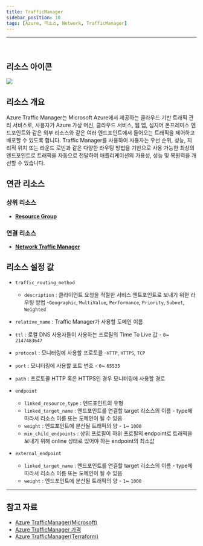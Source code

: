 ```yaml
---
title: TrafficManager
sidebar_position: 10
tags: [Azure, 리소스, Network, TrafficManager]
---
```







<hr />
<br />

## 리소스 아이콘
<img src={icon} />

## 리소스 개요
Azure Traffic Manager는 Microsoft Azure에서 제공하는 클라우드 기반 트래픽 관리 서비스로,
사용자가 Azure 가상 머신, 클라우드 서비스, 웹 앱, 심지어 온프레미스 엔드포인트와 같은 외부 리소스와 같은 여러 엔드포인트에서 들어오는 트래픽을 제어하고 배포할 수 있도록 합니다. 
Traffic Manager를 사용하여 사용자는 우선 순위, 성능, 지리적 위치 또는 라운드 로빈과 같은 다양한 라우팅 방법을 기반으로 사용 가능한 최상의 엔드포인트로 트래픽을 자동으로 전달하여 애플리케이션의 가용성, 성능 및 복원력을 개선할 수 있습니다.

## 연관 리소스
### 상위 리소스
- [**Resource Group**](https://docs.cstudio.app/docs/resource/azure/Base/ResourceGroup)



### 연결 리소스
- [**Network Traffic Manager**](https://docs.cstudio.app/docs/resource/azure/Network/TrafficManager)





## 리소스 설정 값
- ```traffic_routing_method``` 
    +  ```description``` : 클라이언트 요청을 적절한 서비스 엔트포인트로 보내기 위한 라우팅 방법 -```Geographic```, ```MultiValue```, ```Performance```, ```Priority```, ```Subnet```, ```Weighted```


- ```relative_name``` : Traffic Manager가 사용할 도메인 이름
- ```ttl``` : 로컬 DNS 사용자들이 사용하는 프로필의 Time To Live 값 - ```0```~ ```2147483647```
- ```protocol``` : 모니터링에 사용할 프로토콜 -```HTTP```, ```HTTPS```, ```TCP```
- ```port```  : 모니터링에 사용할 포트 번호 - ```0```~ ```65535```
- ```path```  : 프로토콜 HTTP 혹은 HTTPS인 경우 모니터링에 사용할 경로 


- ```endpoint```  
    + ```linked_resource_type```  : 엔드포인트의 유형
    + ```linked_target_name```  : 엔드포인트를 연결할 target 리소스의 이름 - type에 따라서 리소스 이름 또는 도메인이 될 수 있음
    + ```weight```  : 엔드포인트에 분산될 트래픽의 양 - ```1```~ ```1000```
    + ```min_child_endpoints```  : 상위 프로필이 하위 프로필의 endpoint로 트래픽을 보내기 위해 online 상태로 있어야 하는 endpoint의 최소값



- ```external_endpoint```  
    + ```linked_target_name```  : 엔드포인트를 연결할 target 리소스의 이름 - type에 따라서 리소스 이름 또는 도메인이 될 수 있음
    + ```weight```  : 엔드포인트에 분산될 트래픽의 양 - ```1```~ ```1000```


<hr />

## 참고 자료
- [Azure TrafficManager(Microsoft)](https://learn.microsoft.com/ko-kr/azure/traffic-manager/traffic-manager-overview)
- [Azure TrafficManager 가격](https://azure.microsoft.com/en-us/pricing/details/traffic-manager/) 
- [Azure TrafficManager(Terraform)](https://registry.terraform.io/providers/hashicorp/azurerm/latest/docs/resources/traffic_manager_profile)

